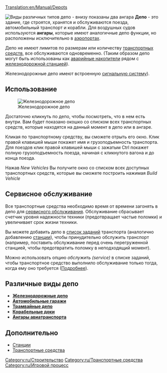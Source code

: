 [[Translation:en/Manual/Depots]]

{{ru/Заметка|Эта страница содержит общие сведения о депо. [[en/#Различные виды депо|Детальные]] руководства по постройке депо представлены отдельно для каждого вида транспорта.}}
{{ru/Необходимо сделать|Необходимо исправить ссылки на [[en/Archive/Manual/Settings/Allow goto depot orders]] после перевода на русский язык}}

[[File:en/Depots.png|frame|left|Виды различных типов депо - внизу показаны два ангара]]
'''Депо''' -  это здание, где строятся, хранятся и обслуживаются поезда, автомобильный транспорт и корабли. Для воздушных судов используются '''ангары''', которые имеют аналогичные депо функции, но расположены исключительно в [[ru/Manual/Аэропорты|аэропортах]].

Депо не имеют лимитов по размерам или количеству [[ru/Manual/Base Set/Vehicles/Транспорт|транспортных средств]], все обслуживаются одновременно. (Таким образом депо могут быть использованы как [[ru/Manual/Железнодорожные станции#Депо-петля|аварийные накопители]] рядом с [[ru/Manual/Железнодорожные станции|железнодорожной станцией]]).

Железнодорожные депо имеют встроенную [[ru/Manual/Сигналы#Въездные пре-сигналы|сигнальную систему]]).

==Использование==
[[File:en/RailwayDepotWindow.png|frame|Железнодорожное депо]]

Достаточно кликнуть по депо, чтобы посмотреть, что в нем есть внутри. Вам будет показано окошко со списком всех транспортных средств, которые находятся на данный момент в депо или в ангаре.

Кликая по транспортному средству, вы сможете отрыть его окно. Клик правой клавишей мыши покажет имя и грузоподъемность транспорта. Для поездов клик правой клавишей мыши с зажатым Ctrl покажет полную грузоподъемность поезда, начиная с кликнутого вагона и до конца поезда.

Нажав ''New Vehicles'' Вы получите окно со списком всех доступных транспортных средств, которые вы сможете построить нажимая ''Build Vehicle''

==Сервисное обслуживание==

Все транспортные средства  необходимо время от времени загонять в депо для [[ru/Manual/Обслуживание|сервисного обслуживания]]. Обслуживание сбрасывает счетчик уровня надежности техники (предотвращает частые поломки) и увеличивает срок жизни техники.

Вы можете добавить депо в [[ru/Manual/Задания|список заданий]] транспорта (аналогично добавлению [[ru/Manual/Станции|станции]]), чтобы принудительно обслужить транспорт (например, поставить обслуживание перед очень перегруженной станцией, чтобы предотвратить поломку в неподходящий момент).

Можно использовать опцию ''обслужить (service)'' в списке заданий, чтобы транспортное средство выполнило обслуживание только тогда, когда ему оно требуется ([[ru/Archive/Manual/Settings/Разрешить задания ехать в депо|Подробнее]]).

==Различные виды депо==
*[[ru/Manual/Строительство депо|'''Железнодорожные депо''']]
*[[ru/Manual/Строительство гаражей|'''Автомобильные гаражи''']]
*[[ru/Manual/Трамваи|'''Трамвайные депо''']]
*[[ru/Manual/Строительство доков|'''Корабельные доки''']]
*[[ru/Manual/Покупка и продажа авиации#Покупка авиации|'''Ангары авиатранспорта''']]

==Дополнительно==
*[[ru/Manual/Станции|Станции]]
*[[ru/Manual/Base Set/Vehicles/Транспорт|Транспортные средства]]

[[Category:ru/Строительство]]
[[Category:ru/Транспортные средства]]
[[Category:ru/Игровой процесс]]